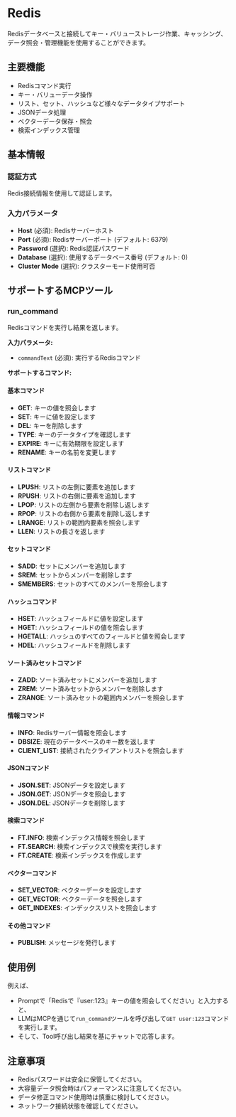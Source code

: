 # Redis

Redisデータベースと接続してキー・バリューストレージ作業、キャッシング、データ照会・管理機能を使用することができます。

## 主要機能
- Redisコマンド実行
- キー・バリューデータ操作
- リスト、セット、ハッシュなど様々なデータタイプサポート
- JSONデータ処理
- ベクターデータ保存・照会
- 検索インデックス管理

## 基本情報

### 認証方式
Redis接続情報を使用して認証します。

### 入力パラメータ
- **Host** (必須): Redisサーバーホスト
- **Port** (必須): Redisサーバーポート (デフォルト: 6379)
- **Password** (選択): Redis認証パスワード
- **Database** (選択): 使用するデータベース番号 (デフォルト: 0)
- **Cluster Mode** (選択): クラスターモード使用可否

## サポートするMCPツール

### run_command
Redisコマンドを実行し結果を返します。

**入力パラメータ:**
- `commandText` (必須): 実行するRedisコマンド

**サポートするコマンド:**

#### 基本コマンド
- **GET**: キーの値を照会します
- **SET**: キーに値を設定します
- **DEL**: キーを削除します
- **TYPE**: キーのデータタイプを確認します
- **EXPIRE**: キーに有効期限を設定します
- **RENAME**: キーの名前を変更します

#### リストコマンド
- **LPUSH**: リストの左側に要素を追加します
- **RPUSH**: リストの右側に要素を追加します
- **LPOP**: リストの左側から要素を削除し返します
- **RPOP**: リストの右側から要素を削除し返します
- **LRANGE**: リストの範囲内要素を照会します
- **LLEN**: リストの長さを返します

#### セットコマンド
- **SADD**: セットにメンバーを追加します
- **SREM**: セットからメンバーを削除します
- **SMEMBERS**: セットのすべてのメンバーを照会します

#### ハッシュコマンド
- **HSET**: ハッシュフィールドに値を設定します
- **HGET**: ハッシュフィールドの値を照会します
- **HGETALL**: ハッシュのすべてのフィールドと値を照会します
- **HDEL**: ハッシュフィールドを削除します

#### ソート済みセットコマンド
- **ZADD**: ソート済みセットにメンバーを追加します
- **ZREM**: ソート済みセットからメンバーを削除します
- **ZRANGE**: ソート済みセットの範囲内メンバーを照会します

#### 情報コマンド
- **INFO**: Redisサーバー情報を照会します
- **DBSIZE**: 現在のデータベースのキー数を返します
- **CLIENT_LIST**: 接続されたクライアントリストを照会します

#### JSONコマンド
- **JSON.SET**: JSONデータを設定します
- **JSON.GET**: JSONデータを照会します
- **JSON.DEL**: JSONデータを削除します

#### 検索コマンド
- **FT.INFO**: 検索インデックス情報を照会します
- **FT.SEARCH**: 検索インデックスで検索を実行します
- **FT.CREATE**: 検索インデックスを作成します

#### ベクターコマンド
- **SET_VECTOR**: ベクターデータを設定します
- **GET_VECTOR**: ベクターデータを照会します
- **GET_INDEXES**: インデックスリストを照会します

#### その他コマンド
- **PUBLISH**: メッセージを発行します

## 使用例

例えば、
- Promptで「Redisで『user:123』キーの値を照会してください」と入力すると、
- LLMはMCPを通じて`run_command`ツールを呼び出して`GET user:123`コマンドを実行します。
- そして、Tool呼び出し結果を基にチャットで応答します。

## 注意事項
- Redisパスワードは安全に保管してください。
- 大容量データ照会時はパフォーマンスに注意してください。
- データ修正コマンド使用時は慎重に検討してください。
- ネットワーク接続状態を確認してください。 
